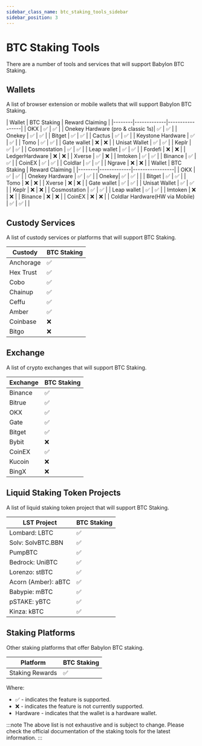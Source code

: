 ```yaml
---
sidebar_class_name: btc_staking_tools_sidebar
sidebar_position: 3
---
```


# BTC Staking Tools

There are a number of tools and services that will support Babylon BTC Staking.

## Wallets
A list of browser extension or mobile wallets that will support Babylon BTC Staking.


<Tabs>
  <TabItem value="extension" label="Extension Wallets" default>
    | Wallet | BTC Staking | Reward Claiming |
    |--------|-------------|-----------------|
    | OKX | ✅ | ✅ |
    | Onekey <HardwareBadge>Hardware</HardwareBadge> (pro & classic 1s)| ✅ | ✅ |
    | Onekey | ✅ | ✅ |
    | Bitget | ✅ | ✅ |
    | Cactus | ✅ | ✅ |
    | Keystone <HardwareBadge>Hardware</HardwareBadge> | ✅ | ✅ |
    | Tomo | ✅ | ✅ |
    | Gate wallet | ❌ | ❌ |
    | Unisat Wallet | ✅ | ✅ |
    | Keplr | ✅ | ✅ |
    | Cosmostation | ✅ | ✅ |
    | Leap wallet | ✅ | ✅ |
    | Fordefi | ❌ | ❌ |
    | Ledger<HardwareBadge>Hardware</HardwareBadge> | ❌ | ❌ |
    | Xverse | ✅ | ❌ |
    | Imtoken | ✅ | ✅ |
    | Binance | ✅ | ✅ |
    | CoinEX | ✅ | ✅ |
    | Coldlar | ✅ | ✅ |
    | Ngrave | ❌ | ❌ |
  </TabItem>

  <TabItem value="mobile" label="Mobile Wallets">
    | Wallet | BTC Staking | Reward Claiming |
    |--------|-------------|-----------------|
    | OKX | ✅ | ✅ |
    | Onekey <HardwareBadge>Hardware</HardwareBadge> | ✅ | ✅ |
    | Onekey| ✅ | ✅ | |
    | Bitget | ✅ | ✅ |
    | Tomo | ❌ | ❌ |
    | Xverse | ❌ | ❌ |
    | Gate wallet | ✅ | ✅ |
    | Unisat Wallet | ✅ | ✅ |
    | Keplr | ❌ | ❌ |
    | Cosmostation | ✅ | ✅ |
    | Leap wallet | ✅ | ✅ |
    | Imtoken | ❌ | ❌ |
    | Binance | ❌ | ❌ |
    | CoinEX | ❌ | ❌ |
    | Coldlar <HardwareBadge>Hardware</HardwareBadge>(HW via Mobile) | ✅ | ✅ | |
  </TabItem>
</Tabs>

## Custody Services

A list of custody services or platforms that will support BTC Staking.

| Custody | BTC Staking |
|---------|-------------|
| Anchorage | ✅ |
| Hex Trust | ✅ |
| Cobo | ✅ |
| Chainup | ✅ |
| Ceffu | ✅ |
| Amber | ✅ |
| Coinbase | ❌ |
| Bitgo | ❌ |

## Exchange

A list of crypto exchanges that will support BTC Staking.

| Exchange | BTC Staking |
|----------|-------------|
| Binance | ✅ |
| Bitrue | ✅ |
| OKX | ✅ |
| Gate | ✅ |
| Bitget | ✅ |
| Bybit | ❌ |
| CoinEX | ✅ |
| Kucoin | ❌ |
| BingX | ❌ |

## Liquid Staking Token Projects

A list of liquid staking token project that will support BTC Staking.

| LST Project | BTC Staking |
|-------------|-------------|
| Lombard: LBTC | ✅ |
| Solv: SolvBTC.BBN | ✅ |
| PumpBTC | ✅ |
| Bedrock: UniBTC | ✅ |
| Lorenzo: stBTC | ✅ |
| Acorn (Amber): aBTC | ✅ |
| Babypie: mBTC | ✅ |
| pSTAKE: yBTC | ✅ |
| Kinza: kBTC | ✅ |

## Staking Platforms

Other staking platforms that offer Babylon BTC staking.

| Platform | BTC Staking |
|----------|-------------|
| Staking Rewards | ✅ |

Where:
- ✅ - indicates the feature is supported.
- ❌ - indicates the feature is not currently supported.
- <HardwareBadge>Hardware</HardwareBadge> - indicates that the wallet is a hardware wallet.

:::note
The above list is not exhaustive and is subject to change. Please check the official documentation of the staking tools for the latest information.
:::